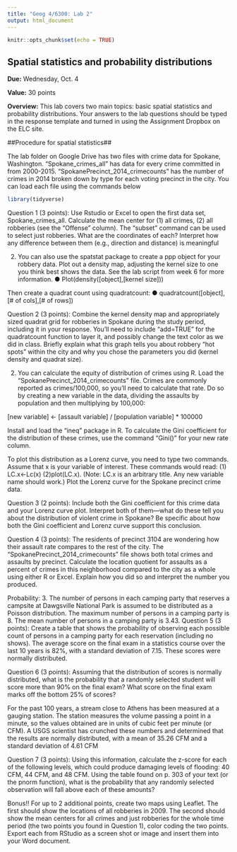 ```yaml
---
title: "Geog 4/6300: Lab 2"
output: html_document
---
```


```r
knitr::opts_chunk$set(echo = TRUE)
```

## Spatial statistics and probability distributions

**Due:** Wednesday, Oct. 4

**Value:** 30 points

**Overview:**
This lab covers  two main topics: basic spatial statistics and probability distributions. Your answers to the lab questions should be typed in the response template and turned in using the Assignment Dropbox on the ELC site. 

##Procedure for spatial statistics##

The lab folder on Google Drive has two files with crime data for Spokane, Washington.  “Spokane_crimes_all” has data for every crime committed in from 2000-2015. “SpokanePrecinct_2014_crimecounts” has the number of crimes in 2014 broken down by type for each voting precinct in the city. You can load each file using the commands below

```r
library(tidyverse)
```



Question 1 (3 points): Use Rstudio or Excel to open the first data set, Spokane_crimes_all. Calculate the mean center for (1) all crimes, (2) all robberies (see the “Offense” column). The “subset” command can be used to select just robberies. What are the coordinates of each? Interpret how any difference between them (e.g., direction and distance) is meaningful

2. 	You can also use the spatstat package to create a ppp object for your robbery data. Plot out a density map, adjusting the kernel size to one you think best shows the data. See the lab script from week 6 for more information.
●	Plot(density([object],[kernel size]))

Then create a quadrat count using quadratcount:
●	quadratcount([object], [# of cols],[# of rows])

Question 2 (3 points):  Combine the kernel density map and appropriately sized quadrat grid for robberies in Spokane during the study period, including it in your response. You’ll need to include “add=TRUE” for the quadratcount function to layer it, and possibly change the text color as we did in class. Briefly explain what this graph tells you about robbery “hot spots” within the city and why you chose the parameters you did (kernel density and quadrat size).

2.	You can calculate the equity of distribution of crimes using R. Load the “SpokanePrecinct_2014_crimecounts” file. Crimes are commonly reported as crimes/100,000, so you’ll need to calculate that rate. Do so by creating a new variable in the data, dividing the assaults by population and then multiplying by 100,000:

[new variable] <- [assault variable] / [population variable] * 100000

Install and load the “ineq” package in R. To calculate the Gini coefficient for the distribution of these crimes, use the command “Gini()” for your new rate column. 

To plot this distribution as a Lorenz curve, you need to type two commands. Assume that x is your variable of interest. These commands would read: (1) LC.x<-Lc(x) (2)plot(LC.x). (Note: LC.x is an arbitrary title. Any new variable name should work.) Plot the Lorenz curve for the Spokane precinct crime data.

Question 3 (2 points): Include both the Gini coefficient for this crime data and your Lorenz curve plot. Interpret both of them—what do these tell you about the distribution of violent crime in Spokane? Be specific about how both the Gini coefficient and Lorenz curve support this conclusion. 

Question 4 (3 points): The residents of precinct 3104 are wondering how their assault rate compares to the rest of the city. The “SpokanePrecinct_2014_crimecounts” file shows both total crimes and assaults by precinct. Calculate the location quotient for assaults as a percent of crimes in this neighborhood compared to the city as a whole using either R or Excel. Explain how you did so and interpret the number you produced.

Probability:
3.	The number of persons in each camping party that reserves a campsite at Dawgsville National Park is assumed to be distributed as a Poisson distribution.  The maximum number of persons in a camping party is 8.  The mean number of persons in a camping party is 3.43.
Question 5 (3 points): Create a table that shows the probability of observing each possible count of persons in a camping party for each reservation (including no shows). 
The average score on the final exam in a statistics course over the last 10 years is 82%, with a standard deviation of 7.15.  These scores were normally distributed.

Question 6 (3 points): Assuming that the distribution of scores is normally distributed, what is the probability that a randomly selected student will score more than 90% on the final exam?  What score on the final exam marks off the bottom 25% of scores?

For the past 100 years, a stream close to Athens has been measured at a gauging station. The station measures the volume passing a point in a minute, so the values obtained are in units of cubic feet per minute (or CFM). A USGS scientist has crunched these numbers and determined that the results are normally distributed, with a mean of 35.26 CFM and a standard deviation of 4.61 CFM

Question 7 (3 points): Using this information, calculate the z-score for each of the following levels, which could produce damaging levels of flooding: 40 CFM, 44 CFM, and 48 CFM. Using the table found on p. 303 of your text (or the pnorm function), what is the probability that any randomly selected observation will fall above each of these amounts?

Bonus!!
For up to 2 additional points, create two maps using Leaflet. The first should show the locations of all robberies in 2009. The second should show the mean centers for all crimes and just robberies for the whole time period (the two points you found in Question 1), color coding the two points. Export each from RStudio as a screen shot or image and insert them into your Word document.
